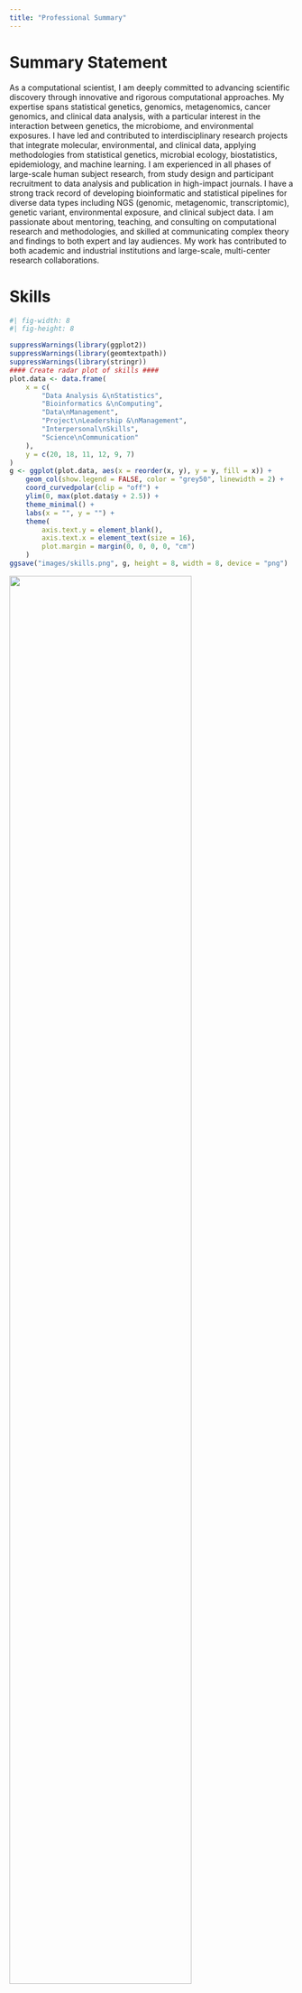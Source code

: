 ```yaml
---
title: "Professional Summary"
---
```


# Summary Statement

As a computational scientist, I am deeply committed to advancing scientific discovery through innovative and rigorous computational approaches. My expertise spans statistical genetics, genomics, metagenomics, cancer genomics, and clinical data analysis, with a particular interest in the interaction between genetics, the microbiome, and environmental exposures. I have led and contributed to interdisciplinary research projects that integrate molecular, environmental, and clinical data, applying methodologies from statistical genetics, microbial ecology, biostatistics, epidemiology, and machine learning. I am experienced in all phases of large-scale human subject research, from study design and participant recruitment to data analysis and publication in high-impact journals. I have a strong track record of developing bioinformatic and statistical pipelines for diverse data types including NGS (genomic, metagenomic, transcriptomic), genetic variant, environmental exposure, and clinical subject data. I am passionate about mentoring, teaching, and consulting on computational research and methodologies, and skilled at communicating complex theory and findings to both expert and lay audiences. My work has contributed to both academic and industrial institutions and large-scale, multi-center research collaborations.

# Skills

```r
#| fig-width: 8
#| fig-height: 8

suppressWarnings(library(ggplot2))
suppressWarnings(library(geomtextpath))
suppressWarnings(library(stringr))
#### Create radar plot of skills ####
plot.data <- data.frame(
    x = c(
        "Data Analysis &\nStatistics",
        "Bioinformatics &\nComputing",
        "Data\nManagement",
        "Project\nLeadership &\nManagement",
        "Interpersonal\nSkills",
        "Science\nCommunication"
    ),
    y = c(20, 18, 11, 12, 9, 7)
)
g <- ggplot(plot.data, aes(x = reorder(x, y), y = y, fill = x)) +
    geom_col(show.legend = FALSE, color = "grey50", linewidth = 2) +
    coord_curvedpolar(clip = "off") +
    ylim(0, max(plot.data$y + 2.5)) +
    theme_minimal() +
    labs(x = "", y = "") +
    theme(
        axis.text.y = element_blank(),
        axis.text.x = element_text(size = 16),
        plot.margin = margin(0, 0, 0, 0, "cm")
    )
ggsave("images/skills.png", g, height = 8, width = 8, device = "png")
```

![](images/skills.png){width=80%}

```{=html}
<head>
    <meta charset="UTF-8">
    <meta name="viewport" content="width=device-width, initial-scale=1.0">
    <title>Skills</title>
    <style>
        .container {
            display: flex;
            flex-wrap: wrap;
            gap: 10px;
        }
        .box {
            width: 45%;
            padding: 10px;
            border-radius: 5px;
            font-family: 'Arial', sans-serif;
        }
        .data-analysis {
            background-color: olive;
            color: white;
            border: 1px solid olive;
        }
        .bioinformatics {
            background-color: red;
            color: white;
            border: 1px solid red;
        }
        .data-management {
            background-color: green;
            color: white;
            border: 1px solid green;
        }
        .project-leadership {
            background-color: cornflowerblue;
            color: white;
            border: 1px solid cornflowerblue;
        }
        .interpersonal {
            background-color: teal;
            color: white;
            border: 1px solid teal;
        }
        .science-communication {
            background-color: magenta;
            color: white;
            border: 1px solid magenta;
        }
        .box-title {
            font-weight: bold;
            margin-bottom: 10px;
        }
        .skills-list {
            list-style-type: none;
            padding-left: 0;
            margin-bottom: 5px;
        }
    </style>
</head>
<body>
    <div class="container">
        <div class="box data-analysis">
            <div class="box-title">Data Analysis / Statistics</div>
            <ul class="skills-list">
                <li>R (programming)</li>
                <li>R and Quarto markdown</li>
                <li>Python</li>
                <li>GWAS</li>
                <li>PheWAS</li>
                <li>Statistical genetics</li>
                <li>Microbial ecology</li>
                <li>Epidemiology</li>
                <li>Biostatistics</li>
                <li>Cross-sectional data</li>
                <li>Longitudinal data</li>
                <li>Generalized linear models</li>
                <li>Linear mixed models</li>
                <li>Non-parametric methods</li>
                <li>Network analysis</li>
                <li>PCA</li>
                <li>Mediation analysis</li>
                <li>Machine learning</li>
                <li>Data visualization</li>
                <li>Clinical data analysis</li>
            </ul>
        </div>
        <div class="box bioinformatics">
            <div class="box-title">Bioinformatics / Computing</div>
            <ul class="skills-list">
                <li>HPC</li>
                <li>Pipeline development</li>
                <li>Metagenomic profiling</li>
                <li>NGS quality control</li>
                <li>Sequence alignment</li>
                <li>Functional annotation</li>
                <li>Big data</li>
                <li>Shell scripting</li>
                <li>Bash</li>
                <li>Parallel computing</li>
                <li>Linux</li>
                <li>Git</li>
                <li>GitHub</li>
                <li>Visual Studio Code</li>
                <li>Variant calling</li>
                <li>Variant quality control</li>
                <li>Software management</li>
                <li>Data storage</li>
            </ul>
        </div>
        <div class="box data-management">
            <div class="box-title">Data Management</div>
            <ul class="skills-list">
                <li>Data extraction</li>
                <li>SQL</li>
                <li>Quality control</li>
                <li>Data cleaning</li>
                <li>Harmonization</li>
                <li>Database design</li>
                <li>Database management</li>
                <li>Database query</li>
                <li>Public databases and datasets</li>
                <li>Security</li>
                <li>Electronic medical records</li>
                <li>Microsoft Excel</li>
            </ul>
        </div>
        <div class="box project-leadership">
            <div class="box-title">Project Leadership and Management</div>
            <ul class="skills-list">
                <li>Study design</li>
                <li>Protocol design</li>
                <li>Human subject research</li>
                <li>Animal model research</li>
                <li>Project leading</li>
                <li>Project management</li>
                <li>Documentation writing</li>
                <li>Collaboration</li>
                <li>Organizational skills</li>
                <li>Communication skills</li>
                <li>Time management</li>
                <li>Conflict management</li>
            </ul>
        </div>
        <div class="box interpersonal">
            <div class="box-title">Interpersonal Skills</div>
            <ul class="skills-list">
                <li>Attentiveness</li>
                <li>Empathy</li>
                <li>Supportive</li>
                <li>Adaptability</li>
                <li>Teamwork</li>
                <li>Leadership</li>
                <li>Responsibility</li>
                <li>Dependability</li>
                <li>Patience</li>
            </ul>
        </div>
        <div class="box science-communication">
            <div class="box-title">Science Communication</div>
            <ul class="skills-list">
                <li>Scientific writing</li>
                <li>Technical reporting</li>
                <li>Presentation skills</li>
                <li>Networking</li>
                <li>Public speaking</li>
                <li>Scientific editing</li>
                <li>Social media</li>
            </ul>
        </div>
    </div>
</body>
```